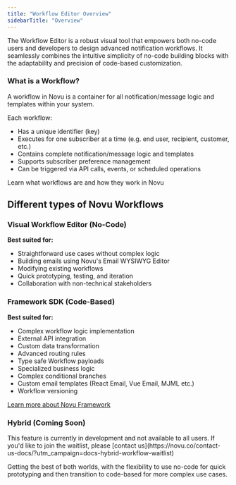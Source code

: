 ```yaml
---
title: "Workflow Editor Overview"
sidebarTitle: "Overview"
---
```


The Workflow Editor is a robust visual tool that empowers both no-code users and developers to design advanced notification workflows.
It seamlessly combines the intuitive simplicity of no-code building blocks with the adaptability and precision of code-based customization.
### What is a Workflow?

A workflow in Novu is a container for all notification/message logic and templates within your system. 

Each workflow:

- Has a unique identifier (key)
- Executes for one subscriber at a time (e.g. end user, recipient, customer, etc.)
- Contains complete notification/message logic and templates
- Supports subscriber preference management
- Can be triggered via API calls, events, or scheduled operations

<Card title="Workflows" icon="arrow-progress" href="/concepts/workflows">
Learn what workflows are and how they work in Novu
</Card>

## Different types of Novu Workflows

### Visual Workflow Editor (No-Code)

**Best suited for:**

- Straightforward use cases without complex logic
- Building emails using Novu's Email WYSIWYG Editor
- Modifying existing workflows
- Quick prototyping, testing, and iteration
- Collaboration with non-technical stakeholders

### Framework SDK (Code-Based)

**Best suited for:**

- Complex workflow logic implementation
- External API integration
- Custom data transformation
- Advanced routing rules
- Type safe Workflow payloads
- Specialized business logic
- Complex conditional branches
- Custom email templates (React Email, Vue Email, MJML etc.)
- Workflow versioning

[Learn more about Novu Framework](/framework/overview)

### Hybrid (Coming Soon)

<Note>
This feature is currently in development and not available to all users. 
If you'd like to join the waitlist, please [contact us](https://novu.co/contact-us-docs/?utm_campaign=docs-hybrid-workflow-waitlist)
</Note>

Getting the best of both worlds, with the flexibility to use no-code for quick prototyping and then transition to code-based for more complex use cases.